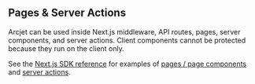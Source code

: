 ## Pages & Server Actions

Arcjet can be used inside Next.js middleware, API routes, pages, server
components, and server actions. Client components cannot be protected because
they run on the client only.

See the [Next.js SDK reference](/reference/nextjs) for examples of [pages / page
components](/reference/nextjs#pages--page-components) and [server
actions](/reference/nextjs#server-actions).
